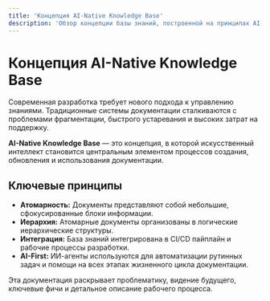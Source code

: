 ```yaml
---
title: 'Концепция AI-Native Knowledge Base'
description: 'Обзор концепции базы знаний, построенной на принципах AI-first.'
---
```


# Концепция AI-Native Knowledge Base

Современная разработка требует нового подхода к управлению знаниями. Традиционные системы документации сталкиваются с проблемами фрагментации, быстрого устаревания и высоких затрат на поддержку.

**AI-Native Knowledge Base** — это концепция, в которой искусственный интеллект становится центральным элементом процессов создания, обновления и использования документации.

## Ключевые принципы

- **Атомарность:** Документы представляют собой небольшие, сфокусированные блоки информации.
- **Иерархия:** Атомарные документы организованы в логические иерархические структуры.
- **Интеграция:** База знаний интегрирована в CI/CD пайплайн и рабочие процессы разработки.
- **AI-First:** ИИ-агенты используются для автоматизации рутинных задач и помощи на всех этапах жизненного цикла документации.

Эта документация раскрывает проблематику, видение будущего, ключевые фичи и детальное описание рабочего процесса.
